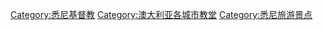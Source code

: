 [[Category:悉尼基督教|Category:悉尼基督教]]
[[Category:澳大利亚各城市教堂|Category:澳大利亚各城市教堂]]
[[Category:悉尼旅游景点|Category:悉尼旅游景点]]